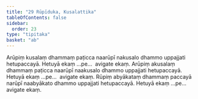 ```yaml
---
title: "29 Rūpīduka, Kusalattika"
tableOfContents: false
sidebar:
  order: 23
type: "tipitaka"
basket: "ab"
---
```



<DynamicBreadcrumb />

<Division number="38">

<Paragraph number="109">
Arūpiṃ kusalaṃ dhammaṃ paṭicca naarūpī nakusalo dhammo uppajjati hetupaccayā. Hetuyā ekaṃ …pe…  avigate ekaṃ.
</Paragraph>

<Paragraph number="110">
Arūpiṃ akusalaṃ dhammaṃ paṭicca naarūpī naakusalo dhammo uppajjati hetupaccayā. Hetuyā ekaṃ …pe…  avigate ekaṃ.
</Paragraph>

<Paragraph number="111">
Rūpiṃ abyākataṃ dhammaṃ paccayā narūpī naabyākato dhammo uppajjati hetupaccayā. Hetuyā ekaṃ …pe…  avigate ekaṃ.
</Paragraph>
</Division>